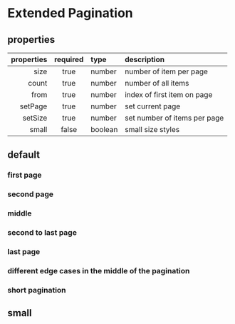 
<Meta title="Components/ExtendedPagination" component={ExtendedPaginationBox} />

# Extended Pagination

## properties

| properties | required | type    | description                  |
| ---------: | :------: | :------ | :--------------------------- |
|       size |   true   | number  | number of item per page      |
|      count |   true   | number  | number of all items          |
|       from |   true   | number  | index of first item on page  |
|    setPage |   true   | number  | set current page             |
|    setSize |   true   | number  | set number of items per page |
|      small |  false   | boolean | small size styles            |

## default

### first page

<Preview>
  <Story name="first-page">
    <ExtendedPaginationBox count={400} from={0} size={20} setPage={0} setSize={20} />
  </Story>
</Preview>

### second page

<Preview>
  <Story name="second-page">
    <ExtendedPaginationBox count={400} from={20} size={20} setPage={0} setSize={20} />
  </Story>
</Preview>

### middle

<Preview>
  <Story name="middle">
    <ExtendedPaginationBox count={400} from={240} size={20} setPage={0} setSize={20} />
  </Story>
</Preview>

### second to last page

<Preview>
  <Story name="second-to-last-page">
    <ExtendedPaginationBox count={400} from={360} size={20} setPage={0} setSize={20} />
  </Story>
</Preview>

### last page

<Preview>
  <Story name="last-page">
    <ExtendedPaginationBox count={400} from={380} size={20} setPage={0} setSize={20} />
  </Story>
</Preview>

### different edge cases in the middle of the pagination

<Preview>
  <Story name="edge-cases">
    <ExtendedPaginationBox count={400} from={80} size={20} setPage={0} setSize={20} />
    <ExtendedPaginationBox count={400} from={100} size={20} setPage={0} setSize={20} />
    <ExtendedPaginationBox count={400} from={280} size={20} setPage={0} setSize={20} />
    <ExtendedPaginationBox count={400} from={300} size={20} setPage={0} setSize={20} />
  </Story>
</Preview>

### short pagination

<Preview>
  <Story name="short">
    <ExtendedPaginationBox count={60} from={0} size={20} setPage={0} setSize={20} />
    <ExtendedPaginationBox count={60} from={40} size={20} setPage={0} setSize={20} />
    <ExtendedPaginationBox count={20} from={0} size={20} setPage={0} setSize={20} />
    <ExtendedPaginationBox count={60} from={20} size={20} setPage={0} setSize={20} />
    <ExtendedPaginationBox count={40} from={0} size={20} setPage={0} setSize={20} />
    <ExtendedPaginationBox count={40} from={20} size={20} setPage={0} setSize={20} />
  </Story>
</Preview>

## small

<Preview>
  <Story name="small">
    <ExtendedPaginationBox
      small
      count={400}
      from={0}
      size={20}
      setPage={0}
      setSize={20}
    />
  </Story>
</Preview>
